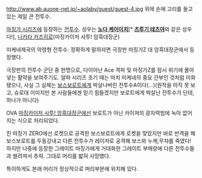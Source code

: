 http://www.ab.auone-net.jp/~aolaby/guest/guest-4.jpg
위에 손에 고리를 들고 있는 제일 큰 전투수.

[[마징가 시리즈]]에 등장하는 [[전투수]]. 성우는 '''[[노다 케이이치]]'''[* '''[[츠루기 테츠야]]'''와 같은 성우다!], [[나카타 카즈히로]](마징카이저 사투! 암흑대장군)

미케네제국의 악령형 전투수. 정확하게 말하자면 극장판 마징가Z 대 암흑대장군에서 등장했다.

극장판의 전투수 군단 중 한명으로, 다이아난 Ace 격파 및 마징가Z를 잠시 위기에 몰아넣는 활약을 보여주기도. 알파 시리즈 초기 때는 마치 미케네의 중요 간부인 것처럼 미화됐으나, 사실 그 실체는 [[보스보로트]]에게 박살나버린 전투수A이다(…)(원작을 아직 못 보고, 슈로대 이미지만 본 사람들에겐 믿기 힘들겠지만 보로트에게 박살난 전투수가 단테, 하나가 아니다)

OVA [[마징카이저 사투! 암흑대장군]]에선 보로트가 아닌 카이져의 광자력빔에 녹아 없어지는 식으로 처리되었다.

진 마징가 ZERO에선 로켓으로 공격한 보스보로트에게 로켓을 맞았지만 바로 반격을 해 보스보로트를 두동강내고 다른 전투수가 레이저로 공격해 보스와 누케,무챠를 죽였다! 하지만 나중에 등장한 그레이트 마징가에게 거대화한 그레이트 부메랑에 다른 전투수들과 썰려져서 추락. 그대로 머리를 밟혀 사망했다.

특이하게도 본래 머리가 정상적으로 머리부분에 위치해 있다.
